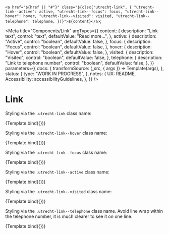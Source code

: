 <!--
@license EUPL-1.2
Copyright (c) 2021 Gemeente Utrecht
Copyright (c) 2021 Robbert Broersma
-->




  `<a href="${href || "#"}" class="${clsx("utrecht-link", {
    "utrecht-link--active": active,
    "utrecht-link--focus": focus,
    "utrecht-link--hover": hover,
    "utrecht-link--visited": visited,
    "utrecht-link--telephone": telephone,
  })}">${content}</a>`;

<Meta
  title="Components/Link"
  argTypes={{
    content: {
      description: "Link text",
      control: "text",
      defaultValue: "Read more...",
    },
    active: {
      description: "Active",
      control: "boolean",
      defaultValue: false,
    },
    focus: {
      description: "Focus",
      control: "boolean",
      defaultValue: false,
    },
    hover: {
      description: "Hover",
      control: "boolean",
      defaultValue: false,
    },
    visited: {
      description: "Visited",
      control: "boolean",
      defaultValue: false,
    },
    telephone: {
      description: "Link to telephone number",
      control: "boolean",
      defaultValue: false,
    },
  }}
  parameters={{
    docs: {
      transformSource: (_src, { args }) => Template(args),
    },
    status: {
      type: "WORK IN PROGRESS",
    },
    notes: {
      UX: README,
      Accessibility: accessibilityGuidelines,
    },
  }}
/>

# Link

Styling via the `.utrecht-link` class name:

<Canvas>
  <Story name="Link">{Template.bind({})}</Story>
</Canvas>

Styling via the `.utrecht-link--hover` class name:

<Canvas>
  <Story name="Link hover" args={{ hover: true }}>
    {Template.bind({})}
  </Story>
</Canvas>

Styling via the `.utrecht-link--focus` class name:

<Canvas>
  <Story name="Link focus" args={{ focus: true }}>
    {Template.bind({})}
  </Story>
</Canvas>

Styling via the `.utrecht-link--active` class name:

<Canvas>
  <Story name="Link active" args={{ active: true }}>
    {Template.bind({})}
  </Story>
</Canvas>

Styling via the `.utrecht-link--visited` class name:

<Canvas>
  <Story name="Link visited" args={{ visited: true }}>
    {Template.bind({})}
  </Story>
</Canvas>

Styling via the `.utrecht-link--telephone` class name. Avoid line wrap within the telephone number, it is much clearer to see it on one line.

<Canvas>
  <Story
    name="Telephone link"
    args={{
      href: "tel:+31555385385",
      content: "+31 555 385 385",
      telephone: true,
    }}
  >
    {Template.bind({})}
  </Story>
</Canvas>

<ArgsTable story="Link" />
